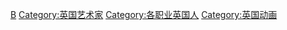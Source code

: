 [[Category:各国动画师|B]]
[[Category:英国艺术家|Category:英国艺术家]]
[[Category:各职业英国人|Category:各职业英国人]]
[[Category:英国动画|Category:英国动画]]